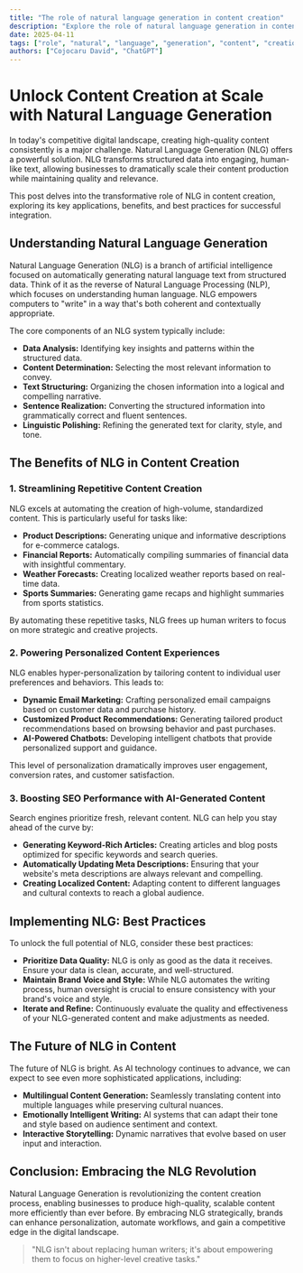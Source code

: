 ```yaml
---
title: "The role of natural language generation in content creation"
description: "Explore the role of natural language generation in content creation in this detailed guide, offering insights, strategies, and practical tips to enhance your understanding and application of the topic."
date: 2025-04-11
tags: ["role", "natural", "language", "generation", "content", "creation"]
authors: ["Cojocaru David", "ChatGPT"]
---
```


# Unlock Content Creation at Scale with Natural Language Generation

In today's competitive digital landscape, creating high-quality content consistently is a major challenge. Natural Language Generation (NLG) offers a powerful solution. NLG transforms structured data into engaging, human-like text, allowing businesses to dramatically scale their content production while maintaining quality and relevance.

This post delves into the transformative role of NLG in content creation, exploring its key applications, benefits, and best practices for successful integration.

## Understanding Natural Language Generation

Natural Language Generation (NLG) is a branch of artificial intelligence focused on automatically generating natural language text from structured data. Think of it as the reverse of Natural Language Processing (NLP), which focuses on understanding human language. NLG empowers computers to "write" in a way that's both coherent and contextually appropriate.

The core components of an NLG system typically include:

- **Data Analysis:** Identifying key insights and patterns within the structured data.
- **Content Determination:** Selecting the most relevant information to convey.
- **Text Structuring:** Organizing the chosen information into a logical and compelling narrative.
- **Sentence Realization:** Converting the structured information into grammatically correct and fluent sentences.
- **Linguistic Polishing:** Refining the generated text for clarity, style, and tone.

## The Benefits of NLG in Content Creation

### 1. Streamlining Repetitive Content Creation

NLG excels at automating the creation of high-volume, standardized content. This is particularly useful for tasks like:

- **Product Descriptions:** Generating unique and informative descriptions for e-commerce catalogs.
- **Financial Reports:** Automatically compiling summaries of financial data with insightful commentary.
- **Weather Forecasts:** Creating localized weather reports based on real-time data.
- **Sports Summaries:** Generating game recaps and highlight summaries from sports statistics.

By automating these repetitive tasks, NLG frees up human writers to focus on more strategic and creative projects.

### 2. Powering Personalized Content Experiences

NLG enables hyper-personalization by tailoring content to individual user preferences and behaviors. This leads to:

- **Dynamic Email Marketing:** Crafting personalized email campaigns based on customer data and purchase history.
- **Customized Product Recommendations:** Generating tailored product recommendations based on browsing behavior and past purchases.
- **AI-Powered Chatbots:** Developing intelligent chatbots that provide personalized support and guidance.

This level of personalization dramatically improves user engagement, conversion rates, and customer satisfaction.

### 3. Boosting SEO Performance with AI-Generated Content

Search engines prioritize fresh, relevant content. NLG can help you stay ahead of the curve by:

- **Generating Keyword-Rich Articles:** Creating articles and blog posts optimized for specific keywords and search queries.
- **Automatically Updating Meta Descriptions:** Ensuring that your website's meta descriptions are always relevant and compelling.
- **Creating Localized Content:** Adapting content to different languages and cultural contexts to reach a global audience.

## Implementing NLG: Best Practices

To unlock the full potential of NLG, consider these best practices:

- **Prioritize Data Quality:** NLG is only as good as the data it receives. Ensure your data is clean, accurate, and well-structured.
- **Maintain Brand Voice and Style:** While NLG automates the writing process, human oversight is crucial to ensure consistency with your brand's voice and style.
- **Iterate and Refine:** Continuously evaluate the quality and effectiveness of your NLG-generated content and make adjustments as needed.

## The Future of NLG in Content

The future of NLG is bright. As AI technology continues to advance, we can expect to see even more sophisticated applications, including:

- **Multilingual Content Generation:** Seamlessly translating content into multiple languages while preserving cultural nuances.
- **Emotionally Intelligent Writing:** AI systems that can adapt their tone and style based on audience sentiment and context.
- **Interactive Storytelling:** Dynamic narratives that evolve based on user input and interaction.

## Conclusion: Embracing the NLG Revolution

Natural Language Generation is revolutionizing the content creation process, enabling businesses to produce high-quality, scalable content more efficiently than ever before. By embracing NLG strategically, brands can enhance personalization, automate workflows, and gain a competitive edge in the digital landscape.

> "NLG isn't about replacing human writers; it's about empowering them to focus on higher-level creative tasks."
